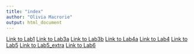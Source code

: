 ```yaml
---
title: "index"
author: "Olivia Macrorie"
output: html_document
---
```

[Link to Lab1 ](Lab1_redo.html)
[Link to Lab3a](Lab3a.html)
[Link to Lab3b](Lab3b.html)
[Link to Lab4a](Lab4a.html)
[Link to Lab4](Lab4.html)
[Link to Lab5](Lab5_092820.Rmd)
[Link to Lab5_extra](Lab5_extra.Rmd)
[Link to Lab6](Lab6.html)